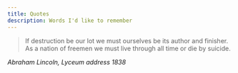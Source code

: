 ```yaml
---
title: Quotes 
description: Words I'd like to remember
---
```


> If destruction be our lot we must ourselves be its author and finisher. As a nation of freemen we must live through all time or die by suicide.

*Abraham Lincoln, Lyceum address 1838*